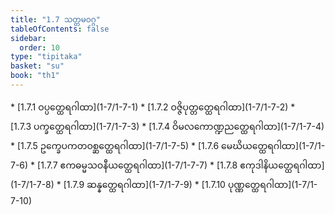 ```yaml
---
title: "1.7 သတ္တမဝဂ္ဂ"
tableOfContents: false
sidebar:
  order: 10
type: "tipitaka"
basket: "su"
book: "th1"
---
```



<DynamicBreadcrumb />



<TableOfContents book="th1" section="1.7">
* [1.7.1 ဝပ္ပတ္ထေရဂါထာ](1-7/1-7-1)
* [1.7.2 ဝဇ္ဇိပုတ္တတ္ထေရဂါထာ](1-7/1-7-2)
* [1.7.3 ပက္ခတ္ထေရဂါထာ](1-7/1-7-3)
* [1.7.4 ဝိမလကောဏ္ဍညတ္ထေရဂါထာ](1-7/1-7-4)
* [1.7.5 ဥက္ခေပကတဝစ္ဆတ္ထေရဂါထာ](1-7/1-7-5)
* [1.7.6 မေဃိယတ္ထေရဂါထာ](1-7/1-7-6)
* [1.7.7 ဧကဓမ္မသဝနီယတ္ထေရဂါထာ](1-7/1-7-7)
* [1.7.8 ဧကုဒါနိယတ္ထေရဂါထာ](1-7/1-7-8)
* [1.7.9 ဆန္နတ္ထေရဂါထာ](1-7/1-7-9)
* [1.7.10 ပုဏ္ဏတ္ထေရဂါထာ](1-7/1-7-10)
</TableOfContents>